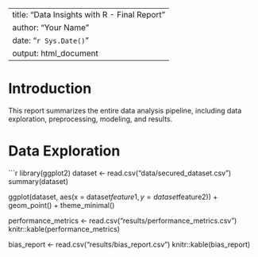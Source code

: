 
---
title: "Data Insights with R - Final Report"
author: "Your Name"
date: "`r Sys.Date()`"
output: html_document
---

# Introduction  
This report summarizes the entire data analysis pipeline, including data exploration, preprocessing, modeling, and results.

# Data Exploration  
```r
library(ggplot2)
dataset <- read.csv("data/secured_dataset.csv")
summary(dataset)

 ggplot(dataset, aes(x = dataset$feature1, y = dataset$feature2)) + 
  geom_point() + 
  theme_minimal()

performance_metrics <- read.csv("results/performance_metrics.csv")
knitr::kable(performance_metrics)


bias_report <- read.csv("results/bias_report.csv")
knitr::kable(bias_report)




